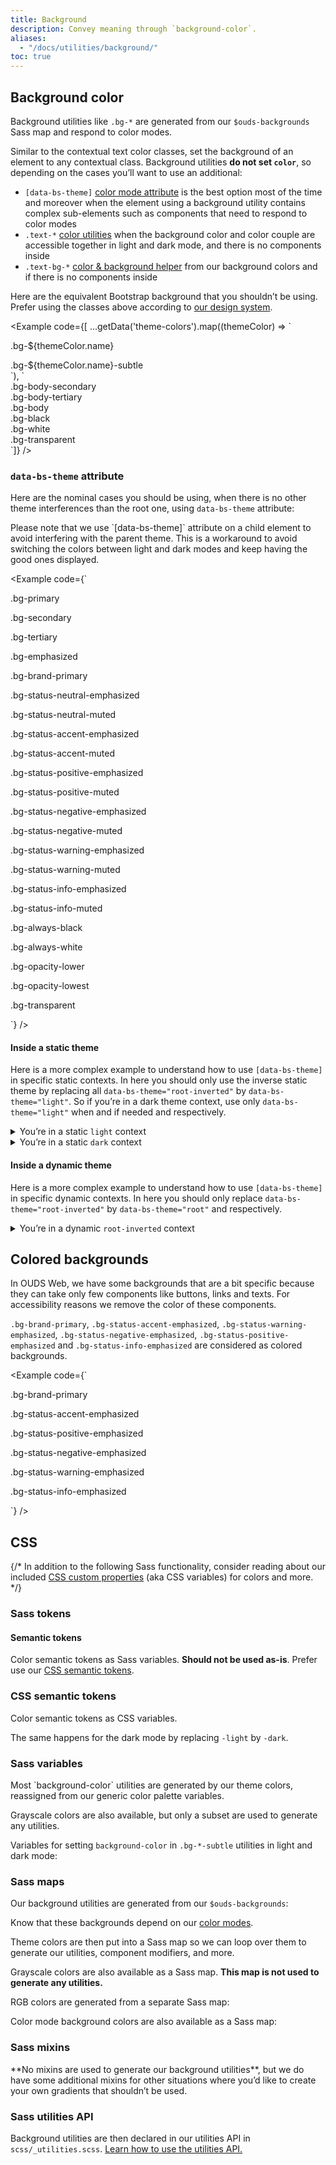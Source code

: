 ```yaml
---
title: Background
description: Convey meaning through `background-color`.
aliases:
  - "/docs/utilities/background/"
toc: true
---
```



<Callout type="info" name="warning-color-assistive-technologies" />

## Background color

Background utilities like `.bg-*` are generated from our `$ouds-backgrounds` Sass map and respond to color modes.

Similar to the contextual text color classes, set the background of an element to any contextual class. Background utilities **do not set `color`**, so depending on the cases you’ll want to use an additional:
* `[data-bs-theme]` [color mode attribute]([[docsref:/customize/color-modes#how-to-use]]) is the best option most of the time and moreover when the element using a background utility contains complex sub-elements such as components that need to respond to color modes
* `.text-*` [color utilities]([[docsref:/utilities/colors]]) when the background color and color couple are accessible together in light and dark mode, and there is no components inside
* `.text-bg-*` [color & background helper]([[docsref:/helpers/color-background]]) from our background colors and if there is no components inside

<BootstrapCompatibility>

Here are the equivalent Bootstrap background that you shouldn’t be using. Prefer using the classes above according to [our design system]([[config:ouds.web]]).

<Example code={[
  ...getData('theme-colors').map((themeColor) => `<div class="p-3 mb-2 bg-${themeColor.name} text-bg-${themeColor.name}">.bg-${themeColor.name}</div>
<div class="p-3 mb-2 bg-${themeColor.name}-subtle text-${themeColor.name}-emphasis">.bg-${themeColor.name}-subtle</div>`),
  `<div class="p-3 mb-2 bg-body-secondary">.bg-body-secondary</div>
<div class="p-3 mb-2 bg-body-tertiary">.bg-body-tertiary</div>
<div class="p-3 mb-2 bg-body text-body">.bg-body</div>
<div class="p-3 mb-2 bg-black text-white">.bg-black</div>
<div class="p-3 mb-2 bg-white text-black">.bg-white</div>
<div class="p-3 mb-2 bg-transparent text-body">.bg-transparent</div>`]} />

</BootstrapCompatibility>

### `data-bs-theme` attribute

Here are the nominal cases you should be using, when there is no other theme interferences than the root one, using `data-bs-theme` attribute:

<Callout type="info">
Please note that we use `[data-bs-theme]` attribute on a child element to avoid interfering with the parent theme. This is a workaround to avoid switching the colors between light and dark modes and keep having the good ones displayed.
</Callout>

<Example code={`<p class="bg-primary p-lg fw-bold">.bg-primary</p>
  <p class="bg-secondary p-lg fw-bold">.bg-secondary</p>
  <p class="bg-tertiary p-lg fw-bold">.bg-tertiary</p>
  <p class="bg-emphasized p-lg fw-bold"><span data-bs-theme="dark">.bg-emphasized</span></p>
  <p class="bg-brand-primary p-lg fw-bold"><span data-bs-theme="light">.bg-brand-primary</span></p>
  <p class="bg-status-neutral-emphasized p-lg fw-bold"><span data-bs-theme="root-inverted">.bg-status-neutral-emphasized</span></p>
  <p class="bg-status-neutral-muted p-lg fw-bold">.bg-status-neutral-muted</p>
  <p class="bg-status-accent-emphasized p-lg fw-bold"><span data-bs-theme="light">.bg-status-accent-emphasized</span></p>
  <p class="bg-status-accent-muted p-lg fw-bold">.bg-status-accent-muted</p>
  <p class="bg-status-positive-emphasized p-lg fw-bold"><span data-bs-theme="light">.bg-status-positive-emphasized</span></p>
  <p class="bg-status-positive-muted p-lg fw-bold">.bg-status-positive-muted</p>
  <p class="bg-status-negative-emphasized p-lg fw-bold"><span data-bs-theme="root-inverted">.bg-status-negative-emphasized</span></p>
  <p class="bg-status-negative-muted p-lg fw-bold">.bg-status-negative-muted</p>
  <p class="bg-status-warning-emphasized p-lg fw-bold"><span data-bs-theme="light">.bg-status-warning-emphasized</span></p>
  <p class="bg-status-warning-muted p-lg fw-bold">.bg-status-warning-muted</p>
  <p class="bg-status-info-emphasized p-lg fw-bold"><span data-bs-theme="light">.bg-status-info-emphasized</span></p>
  <p class="bg-status-info-muted p-lg fw-bold">.bg-status-info-muted</p>
  <p class="bg-always-black p-lg fw-bold"><span data-bs-theme="dark">.bg-always-black</span></p>
  <p class="bg-always-white p-lg fw-bold"><span data-bs-theme="light">.bg-always-white</span></p>
  <p class="bg-opacity-lower p-tall fw-bold">.bg-opacity-lower</p>
  <p class="bg-opacity-lowest p-tall fw-bold">.bg-opacity-lowest</p>
  <p class="bg-transparent p-lg fw-bold">.bg-transparent</p>`} />

#### Inside a static theme

Here is a more complex example to understand how to use `[data-bs-theme]` in specific static contexts. In here you should only use the inverse static theme by replacing all `data-bs-theme="root-inverted"` by `data-bs-theme="light"`. So if you’re in a dark theme context, use only `data-bs-theme="light"` when and if needed and respectively.

<details class="mb-lg px-sm">
  <summary class="py-sm">You’re in a static <code>light</code> context</summary>

  <Example class="p-none" code={`<div class="bg-brand-primary p-lg">
      <div data-bs-theme="light">
        <p class="bg-primary p-lg fw-bold">.bg-primary</p>
        <p class="bg-secondary p-lg fw-bold">.bg-secondary</p>
        <p class="bg-tertiary p-lg fw-bold">.bg-tertiary</p>
        <p class="bg-emphasized p-lg fw-bold"><span data-bs-theme="dark">.bg-emphasized</span></p>
        <p class="bg-brand-primary p-lg fw-bold">.bg-brand-primary</p>
        <p class="bg-status-neutral-emphasized p-lg fw-bold"><span data-bs-theme="dark">.bg-status-neutral-emphasized</span></p>
        <p class="bg-status-neutral-muted p-lg fw-bold">.bg-status-neutral-muted</p>
        <p class="bg-status-accent-emphasized p-lg fw-bold">.bg-status-accent-emphasized</p>
        <p class="bg-status-accent-muted p-lg fw-bold">.bg-status-accent-muted</p>
        <p class="bg-status-positive-emphasized p-lg fw-bold">.bg-status-positive-emphasized</p>
        <p class="bg-status-positive-muted p-lg fw-bold">.bg-status-positive-muted</p>
        <p class="bg-status-negative-emphasized p-lg fw-bold"><span data-bs-theme="dark">.bg-status-negative-emphasized</span></p>
        <p class="bg-status-negative-muted p-lg fw-bold">.bg-status-negative-muted</p>
        <p class="bg-status-warning-emphasized p-lg fw-bold">.bg-status-warning-emphasized</p>
        <p class="bg-status-warning-muted p-lg fw-bold">.bg-status-warning-muted</p>
        <p class="bg-status-info-emphasized p-lg fw-bold">.bg-status-info-emphasized</p>
        <p class="bg-status-info-muted p-lg fw-bold">.bg-status-info-muted</p>
        <p class="bg-always-black p-lg fw-bold"><span data-bs-theme="dark">.bg-always-black</span></p>
        <p class="bg-always-white p-lg fw-bold">.bg-always-white</p>
        <p class="bg-opacity-lower p-tall fw-bold">.bg-opacity-lower</p>
        <p class="bg-opacity-lowest p-tall fw-bold">.bg-opacity-lowest</p>
        <p class="bg-transparent p-lg fw-bold">.bg-transparent</p>
      </div>
    </div>`} />

</details>

<details class="mb-lg px-sm">
  <summary class="py-sm">You’re in a static <code>dark</code> context</summary>

  <Example class="p-none" code={`<div class="bg-emphasized p-lg">
      <div data-bs-theme="dark">
        <p class="bg-primary p-lg fw-bold">.bg-primary</p>
        <p class="bg-secondary p-lg fw-bold">.bg-secondary</p>
        <p class="bg-tertiary p-lg fw-bold">.bg-tertiary</p>
        <p class="bg-emphasized p-lg fw-bold">.bg-emphasized</p>
        <p class="bg-brand-primary p-lg fw-bold"><span data-bs-theme="light">.bg-brand-primary</span></p>
        <p class="bg-status-neutral-emphasized p-lg fw-bold"><span data-bs-theme="light">.bg-status-neutral-emphasized</span></p>
        <p class="bg-status-neutral-muted p-lg fw-bold">.bg-status-neutral-muted</p>
        <p class="bg-status-accent-emphasized p-lg fw-bold"><span data-bs-theme="light">.bg-status-accent-emphasized</span></p>
        <p class="bg-status-accent-muted p-lg fw-bold">.bg-status-accent-muted</p>
        <p class="bg-status-positive-emphasized p-lg fw-bold"><span data-bs-theme="light">.bg-status-positive-emphasized</span></p>
        <p class="bg-status-positive-muted p-lg fw-bold">.bg-status-positive-muted</p>
        <p class="bg-status-negative-emphasized p-lg fw-bold"><span data-bs-theme="light">.bg-status-negative-emphasized</span></p>
        <p class="bg-status-negative-muted p-lg fw-bold">.bg-status-negative-muted</p>
        <p class="bg-status-warning-emphasized p-lg fw-bold"><span data-bs-theme="light">.bg-status-warning-emphasized</span></p>
        <p class="bg-status-warning-muted p-lg fw-bold">.bg-status-warning-muted</p>
        <p class="bg-status-info-emphasized p-lg fw-bold"><span data-bs-theme="light">.bg-status-info-emphasized</span></p>
        <p class="bg-status-info-muted p-lg fw-bold">.bg-status-info-muted</p>
        <p class="bg-always-black p-lg fw-bold">.bg-always-black</p>
        <p class="bg-always-white p-lg fw-bold"><span data-bs-theme="light">.bg-always-white</span></p>
        <p class="bg-opacity-lower p-tall fw-bold">.bg-opacity-lower</p>
        <p class="bg-opacity-lowest p-tall fw-bold">.bg-opacity-lowest</p>
        <p class="bg-transparent p-lg fw-bold">.bg-transparent</p>
      </div>
    </div>`} />

</details>

#### Inside a dynamic theme

Here is a more complex example to understand how to use `[data-bs-theme]` in specific dynamic contexts. In here you should only replace `data-bs-theme="root-inverted"` by `data-bs-theme="root"` and respectively.

<details class="mb-lg px-sm">
  <summary class="py-sm">You’re in a dynamic <code>root-inverted</code> context</summary>

  <Example class="p-none" code={`<div class="bg-status-neutral-emphasized p-lg">
      <div data-bs-theme="root-inverted">
        <p class="bg-primary p-lg fw-bold">.bg-primary</p>
        <p class="bg-secondary p-lg fw-bold">.bg-secondary</p>
        <p class="bg-tertiary p-lg fw-bold">.bg-tertiary</p>
        <p class="bg-emphasized p-lg fw-bold"><span data-bs-theme="dark">.bg-emphasized</span></p>
        <p class="bg-brand-primary p-lg fw-bold"><span data-bs-theme="light">.bg-brand-primary</span></p>
        <p class="bg-status-neutral-emphasized p-lg fw-bold"><span data-bs-theme="root">.bg-status-neutral-emphasized</span></p>
        <p class="bg-status-neutral-muted p-lg fw-bold">.bg-status-neutral-muted</p>
        <p class="bg-status-accent-emphasized p-lg fw-bold"><span data-bs-theme="light">.bg-status-accent-emphasized</span></p>
        <p class="bg-status-accent-muted p-lg fw-bold">.bg-status-accent-muted</p>
        <p class="bg-status-positive-emphasized p-lg fw-bold"><span data-bs-theme="light">.bg-status-positive-emphasized</span></p>
        <p class="bg-status-positive-muted p-lg fw-bold">.bg-status-positive-muted</p>
        <p class="bg-status-negative-emphasized p-lg fw-bold"><span data-bs-theme="root">.bg-status-negative-emphasized</span></p>
        <p class="bg-status-negative-muted p-lg fw-bold">.bg-status-negative-muted</p>
        <p class="bg-status-warning-emphasized p-lg fw-bold"><span data-bs-theme="light">.bg-status-warning-emphasized</span></p>
        <p class="bg-status-warning-muted p-lg fw-bold">.bg-status-warning-muted</p>
        <p class="bg-status-info-emphasized p-lg fw-bold"><span data-bs-theme="light">.bg-status-info-emphasized</span></p>
        <p class="bg-status-info-muted p-lg fw-bold">.bg-status-info-muted</p>
        <p class="bg-always-black p-lg fw-bold"><span data-bs-theme="dark">.bg-always-black</span></p>
        <p class="bg-always-white p-lg fw-bold"><span data-bs-theme="light">.bg-always-white</span></p>
        <p class="bg-opacity-lower p-tall fw-bold">.bg-opacity-lower</p>
        <p class="bg-opacity-lowest p-tall fw-bold">.bg-opacity-lowest</p>
        <p class="bg-transparent p-lg fw-bold">.bg-transparent</p>
      </div>
    </div>`} />

</details>

## Colored backgrounds

In OUDS Web, we have some backgrounds that are a bit specific because they can take only few components like buttons, links and texts. For accessibility reasons we remove the color of these components.

`.bg-brand-primary`, `.bg-status-accent-emphasized`, `.bg-status-warning-emphasized`, `.bg-status-negative-emphasized`, `.bg-status-positive-emphasized` and `.bg-status-info-emphasized` are considered as colored backgrounds.

<Example code={`<p class="bg-brand-primary p-lg fw-bold"><span data-bs-theme="light">.bg-brand-primary</span></p>
  <p class="bg-status-accent-emphasized p-lg fw-bold"><span data-bs-theme="light">.bg-status-accent-emphasized</span></p>
  <p class="bg-status-positive-emphasized p-lg fw-bold"><span data-bs-theme="light">.bg-status-positive-emphasized</span></p>
  <p class="bg-status-negative-emphasized p-lg fw-bold"><span data-bs-theme="root-inverted">.bg-status-negative-emphasized</span></p>
  <p class="bg-status-warning-emphasized p-lg fw-bold"><span data-bs-theme="light">.bg-status-warning-emphasized</span></p>
  <p class="bg-status-info-emphasized p-lg fw-bold"><span data-bs-theme="light">.bg-status-info-emphasized</span></p>`} />

## CSS

{/* In addition to the following Sass functionality, consider reading about our included [CSS custom properties]([[docsref:/customize/css-variables]]) (aka CSS variables) for colors and more. */}

### Sass tokens

#### Semantic tokens

Color semantic tokens as Sass variables. **Should not be used as-is**. Prefer use our [CSS semantic tokens](#css-semantic-tokens).

<ScssDocs name="ouds-semantic-color" file="scss/tokens/_semantic.scss" />

### CSS semantic tokens

Color semantic tokens as CSS variables.

<ScssDocs name="ouds-semantic-css-color" file="scss/tokens/_semantic-colors-custom-props.scss" />

The same happens for the dark mode by replacing `-light` by `-dark`.

### Sass variables

<BootstrapCompatibility>
Most `background-color` utilities are generated by our theme colors, reassigned from our generic color palette variables.

<ScssDocs name="color-variables" file="scss/_variables.scss" />

<ScssDocs name="theme-color-variables" file="scss/_variables.scss" />

<ScssDocs name="theme-color-dark-variables" file="scss/_variables-dark.scss" />

Grayscale colors are also available, but only a subset are used to generate any utilities.

<ScssDocs name="gray-color-variables" file="scss/_variables.scss" />

Variables for setting `background-color` in `.bg-*-subtle` utilities in light and dark mode:

<ScssDocs name="theme-bg-subtle-variables" file="scss/_variables.scss" />

<ScssDocs name="theme-bg-subtle-dark-variables" file="scss/_variables-dark.scss" />
</BootstrapCompatibility>

### Sass maps

Our background utilities are generated from our `$ouds-backgrounds`:

<ScssDocs name="ouds-maps-backgrounds" file="scss/_maps.scss" />

Know that these backgrounds depend on our [color modes]([[docsref:/customize/color-modes]]).

<BootstrapCompatibility>
Theme colors are then put into a Sass map so we can loop over them to generate our utilities, component modifiers, and more.

<ScssDocs name="theme-colors-map" file="scss/_variables.scss" />

<ScssDocs name="theme-colors-dark-map" file="scss/_variables-dark.scss" />

Grayscale colors are also available as a Sass map. **This map is not used to generate any utilities.**

<ScssDocs name="gray-colors-map" file="scss/_variables.scss" />

RGB colors are generated from a separate Sass map:

<ScssDocs name="theme-colors-rgb" file="scss/_maps.scss" />

<ScssDocs name="theme-colors-rgb-dark" file="scss/_maps.scss" />

Color mode background colors are also available as a Sass map:

<ScssDocs name="theme-bg-subtle-map" file="scss/_maps.scss" />

<ScssDocs name="theme-bg-subtle-dark-map" file="scss/_maps.scss" />
</BootstrapCompatibility>

### Sass mixins

<BootstrapCompatibility>
**No mixins are used to generate our background utilities**, but we do have some additional mixins for other situations where you’d like to create your own gradients that shouldn’t be used.

<ScssDocs name="gradient-bg-mixin" file="scss/mixins/_gradients.scss" />
</BootstrapCompatibility>

### Sass utilities API

Background utilities are then declared in our utilities API in `scss/_utilities.scss`. [Learn how to use the utilities API.]([[docsref:/utilities/api#using-the-api]])

<ScssDocs name="utils-bg-color-ouds" file="scss/_utilities.scss" />

<BootstrapCompatibility>
<ScssDocs name="utils-bg-color" file="scss/_utilities.scss" />
</BootstrapCompatibility>
